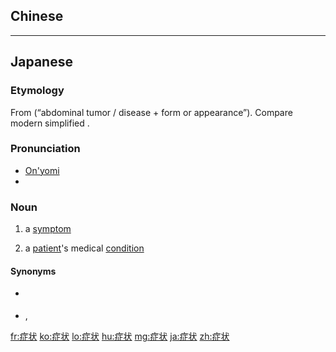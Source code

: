 {{also|症狀}}
==Chinese==
{{zh-see|症狀}}

----

==Japanese==
{{ja-kanjitab|しょう|じょう|yomi=on}}

===Etymology===
From {{etyl|ltc|ja|sort=しょうじょう}} {{m|ltc|癥狀}} (“abdominal tumor / disease + form or appearance”). Compare modern simplified {{cog|zh|症状|tr=zhèngzhuàng||symptom}}.

===Pronunciation===
* [[音読み|On'yomi]]
* {{IPA|lang=ja|[ɕʲo̞ːd͡ʑʲo̞ː]}}

===Noun===
{{ja-noun|しょうじょう|hhira=しゃうじゃう|kyu=症狀}}

# {{lb|ja|sort=しょうじょう|medicine}} a [[symptom]]
#: {{ja-usex|ウルシに触れるとどういう'''症状'''ですか。気触れるのですか。|ウルシ に ふれる と どう いう '''しょうじょう''' です か。 かぶれる の です か。|When you touch poison ivy, what kind of '''symptoms''' are there? Do you break out in a rash?}}
# {{lb|ja|sort=しょうじょう|medicine}} a [[patient]]'s medical [[condition]]
#: {{ja-usex|患者の'''症状'''が悪化した。|かんじゃ の '''しょうじょう''' が あっか した。|The patient's '''condition''' worsened.}}

====Synonyms====
* {{sense|symptom}} {{ja-r|徴候|ちょうこう}}
* {{sense|condition}} {{ja-r|病状|びょうじょう}}, {{ja-r|容態|ようだい}}

[[fr:症状]]
[[ko:症状]]
[[lo:症状]]
[[hu:症状]]
[[mg:症状]]
[[ja:症状]]
[[zh:症状]]